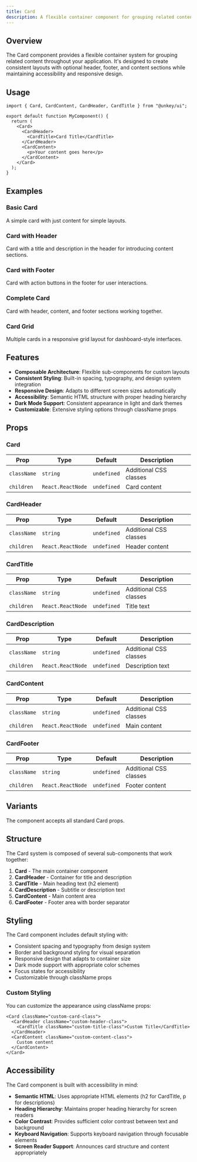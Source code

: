 ```yaml
---
title: Card
description: A flexible container component for grouping related content with optional header, footer, and content sections for consistent layouts.
---
```


## Overview

The Card component provides a flexible container system for grouping related content throughout your application. It's designed to create consistent layouts with optional header, footer, and content sections while maintaining accessibility and responsive design.

## Usage

```tsx
import { Card, CardContent, CardHeader, CardTitle } from "@unkey/ui";

export default function MyComponent() {
  return (
    <Card>
      <CardHeader>
        <CardTitle>Card Title</CardTitle>
      </CardHeader>
      <CardContent>
        <p>Your content goes here</p>
      </CardContent>
    </Card>
  );
}
```

## Examples

### Basic Card
A simple card with just content for simple layouts.

<BasicCard />

### Card with Header
Card with a title and description in the header for introducing content sections.

<CardWithHeader />

### Card with Footer
Card with action buttons in the footer for user interactions.

<CardWithFooter />

### Complete Card

Card with header, content, and footer sections working together.

<CompleteCard />

### Card Grid

Multiple cards in a responsive grid layout for dashboard-style interfaces.

<CardGrid />

## Features

- **Composable Architecture**: Flexible sub-components for custom layouts
- **Consistent Styling**: Built-in spacing, typography, and design system integration
- **Responsive Design**: Adapts to different screen sizes automatically
- **Accessibility**: Semantic HTML structure with proper heading hierarchy
- **Dark Mode Support**: Consistent appearance in light and dark themes
- **Customizable**: Extensive styling options through className props

## Props

### Card

| Prop | Type | Default | Description |
|------|------|---------|-------------|
| `className` | `string` | `undefined` | Additional CSS classes |
| `children` | `React.ReactNode` | `undefined` | Card content |

### CardHeader

| Prop | Type | Default | Description |
|------|------|---------|-------------|
| `className` | `string` | `undefined` | Additional CSS classes |
| `children` | `React.ReactNode` | `undefined` | Header content |

### CardTitle

| Prop | Type | Default | Description |
|------|------|---------|-------------|
| `className` | `string` | `undefined` | Additional CSS classes |
| `children` | `React.ReactNode` | `undefined` | Title text |

### CardDescription

| Prop | Type | Default | Description |
|------|------|---------|-------------|
| `className` | `string` | `undefined` | Additional CSS classes |
| `children` | `React.ReactNode` | `undefined` | Description text |

### CardContent

| Prop | Type | Default | Description |
|------|------|---------|-------------|
| `className` | `string` | `undefined` | Additional CSS classes |
| `children` | `React.ReactNode` | `undefined` | Main content |

### CardFooter

| Prop | Type | Default | Description |
|------|------|---------|-------------|
| `className` | `string` | `undefined` | Additional CSS classes |
| `children` | `React.ReactNode` | `undefined` | Footer content |

## Variants

The component accepts all standard Card props.

## Structure

The Card system is composed of several sub-components that work together:

1. **Card** - The main container component
2. **CardHeader** - Container for title and description
3. **CardTitle** - Main heading text (h2 element)
4. **CardDescription** - Subtitle or description text
5. **CardContent** - Main content area
6. **CardFooter** - Footer area with border separator

## Styling

The Card component includes default styling with:

- Consistent spacing and typography from design system
- Border and background styling for visual separation
- Responsive design that adapts to container size
- Dark mode support with appropriate color schemes
- Focus states for accessibility
- Customizable through className props

### Custom Styling

You can customize the appearance using className props:

```tsx
<Card className="custom-card-class">
  <CardHeader className="custom-header-class">
    <CardTitle className="custom-title-class">Custom Title</CardTitle>
  </CardHeader>
  <CardContent className="custom-content-class">
    Custom content
  </CardContent>
</Card>
```

## Accessibility

The Card component is built with accessibility in mind:

- **Semantic HTML**: Uses appropriate HTML elements (h2 for CardTitle, p for descriptions)
- **Heading Hierarchy**: Maintains proper heading hierarchy for screen readers
- **Color Contrast**: Provides sufficient color contrast between text and background
- **Keyboard Navigation**: Supports keyboard navigation through focusable elements
- **Screen Reader Support**: Announces card structure and content appropriately